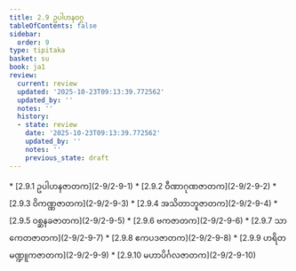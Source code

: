 ```yaml
---
title: 2.9 ဥပါဟနဝဂ္ဂ
tableOfContents: false
sidebar:
  order: 9
type: tipitaka
basket: su
book: ja1
review:
  current: review
  updated: '2025-10-23T09:13:39.772562'
  updated_by: ''
  notes: ''
  history:
  - state: review
    date: '2025-10-23T09:13:39.772562'
    updated_by: ''
    notes: ''
    previous_state: draft
---
```



<ReviewStatus review={frontmatter.review} showDetails={true} />

<HypothesisAnnotation frontmatter={frontmatter} />

<DynamicBreadcrumb />



<TableOfContents book="ja1" section="2.9">
* [2.9.1 ဥပါဟနဇာတက](2-9/2-9-1)
* [2.9.2 ဝီဏာဂုဏဇာတက](2-9/2-9-2)
* [2.9.3 ဝိကဏ္ဏဇာတက](2-9/2-9-3)
* [2.9.4 အသိတာဘူဇာတက](2-9/2-9-4)
* [2.9.5 ဝစ္ဆနခဇာတက](2-9/2-9-5)
* [2.9.6 ဗကဇာတက](2-9/2-9-6)
* [2.9.7 သာကေတဇာတက](2-9/2-9-7)
* [2.9.8 ဧကပဒဇာတက](2-9/2-9-8)
* [2.9.9 ဟရိတမဏ္ဍူကဇာတက](2-9/2-9-9)
* [2.9.10 မဟာပိင်္ဂလဇာတက](2-9/2-9-10)
</TableOfContents>